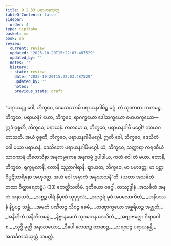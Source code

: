 ```yaml
---
title: 9.2.33 ပရာယနသုတ္တ
tableOfContents: false
sidebar:
  order: 4
type: tipitaka
basket: su
book: sn
review:
  current: review
  updated: '2025-10-20T15:22:03.487529'
  updated_by: ''
  notes: ''
  history:
  - state: review
    date: '2025-10-20T15:22:03.487529'
    updated_by: ''
    notes: ''
    previous_state: draft
---
```



<DynamicBreadcrumb />


<ReviewStatus review={frontmatter.review} showDetails={true} />

<HypothesisAnnotation frontmatter={frontmatter} />

<Division number="409" book="sn" e="ch" v="18" p="340">

<Paragraph number="1741" book="sn">
“ပရာယနဉ္စ ဝေါ, ဘိက္ခဝေ, ဒေသေဿာမိ ပရာယနဂါမိဉ္စ မဂ္ဂံ. တံ သုဏာထ. ကတမဉ္စ, ဘိက္ခဝေ, ပရာယနံ? ယော, ဘိက္ခဝေ, ရာဂက္ခယော ဒေါသက္ခယော မောဟက္ခယော—  ဣဒံ ဝုစ္စတိ, ဘိက္ခဝေ, ပရာယနံ. ကတမော စ, ဘိက္ခဝေ, ပရာယနဂါမီ မဂ္ဂေါ? ကာယဂတာသတိ. အယံ ဝုစ္စတိ, ဘိက္ခဝေ, ပရာယနဂါမိမဂ္ဂေါ. ဣတိ ခေါ, ဘိက္ခဝေ, ဒေသိတံ ဝေါ မယာ ပရာယနံ, ဒေသိတော ပရာယနဂါမိမဂ္ဂေါ. ယံ, ဘိက္ခဝေ, သတ္ထာရာ ကရဏီယံ သာဝကာနံ ဟိတေသိနာ အနုကမ္ပကေန အနုကမ္ပံ ဥပါဒါယ, ကတံ ဝေါ တံ မယာ. ဧတာနိ, ဘိက္ခဝေ, ရုက္ခမူလာနိ, ဧတာနိ သုညာဂါရာနိ. ဈာယထ, ဘိက္ခဝေ, မာ ပမာဒတ္ထ; မာ ပစ္ဆာ ဝိပ္ပဋိသာရိနော အဟုဝတ္ထ. အယံ ဝေါ အမှာကံ အနုသာသနီ”တိ. (ယထာ အသင်္ခတံ တထာ ဝိတ္ထာရေတဗ္ဗံ.) (33)

</Paragraph>
</Division>

<Paragraph number="1742" type="center" book="sn">
တေတ္တိံသတိမံ.



</Paragraph>

<Paragraph number="1743" type="center" book="sn">
ဒုတိယော ဝဂ္ဂေါ.



</Paragraph>

<Paragraph number="1744" type="center" book="sn">
တဿုဒ္ဒါနံ


</Paragraph>

<Paragraph number="1745" type="verses" book="sn">
_အသင်္ခတံ အနတံ အနာသဝံ,_  
_သစ္စဉ္စ ပါရံ နိပုဏံ သုဒုဒ္ဒသံ;_  
_အဇဇ္ဇရံ ဓုဝံ အပလောကိတံ,_  
_အနိဒဿနံ နိပ္ပပဉ္စ သန္တံ._  

</Paragraph>

<Paragraph number="1746" type="verses" book="sn">
_အမတံ ပဏီတဉ္စ သိဝဉ္စ ခေမံ,_  
_တဏှာက္ခယော အစ္ဆရိယဉ္စ အဗ္ဘုတံ;_  
_အနီတိကံ အနီတိကဓမ္မံ,_  
_နိဗ္ဗာနမေတံ သုဂတေန ဒေသိတံ._  

</Paragraph>

<Paragraph number="1747" type="verses" book="sn">
_အဗျာဗဇ္ဈော ဝိရာဂေါ စ,_  
_သုဒ္ဓိ မုတ္တိ အနာလယော;_  
_ဒီပေါ လေဏဉ္စ တာဏဉ္စ,_  
_သရဏဉ္စ ပရာယနန္တိ._  


</Paragraph>

<Paragraph number="1748" type="center" book="sn">
အသင်္ခတသံယုတ္တံ သမတ္တံ.
</Paragraph>